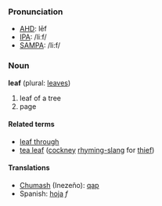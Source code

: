 ===Pronunciation===
*[[w:AHD|AHD]]: lēf
*[[w:IPA|IPA]]: /liːf/
*[[w:SAMPA|SAMPA]]: /li:f/

===Noun===
'''leaf''' (plural: [[leaves]])

<!-- please replace with real defs - these are just to illustrate the senses -->
# leaf of a tree
# page

====Related terms====
*[[leaf through]]
*[[tea leaf]] ([[cockney]] [[rhyming-slang]] for [[thief]])

====Translations====
*[[Chumash]] (Inezeño): [[qap]]
*Spanish: [[hoja]] ''f''
